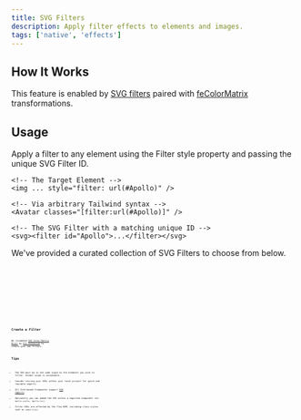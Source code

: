 ```yaml
---
title: SVG Filters
description: Apply filter effects to elements and images.
tags: ['native', 'effects']
---
```





## How It Works

This feature is enabled by [SVG filters](https://developer.mozilla.org/en-US/docs/Web/SVG/Element/filter) paired with [feColorMatrix](https://developer.mozilla.org/en-US/docs/Web/SVG/Element/feColorMatrix) transformations.

## Usage

Apply a filter to any element using the Filter style property and passing the unique SVG Filter ID.

```astro
<!-- The Target Element -->
<img ... style="filter: url(#Apollo)" />

<!-- Via arbitrary Tailwind syntax -->
<Avatar classes="[filter:url(#Apollo)]" />

<!-- The SVG Filter with a matching unique ID -->
<svg><filter id="Apollo">...</filter></svg>
```

We've provided a curated collection of SVG Filters to choose from below.

<Preview client:visible>
	<Fragment slot="preview">
		<Default />
	</Fragment>
	<Fragment slot="code">
		<div class="space-y-4">
			<Code code={ApolloRaw} lang="astro" />
			<Code code={BlueNightRaw} lang="astro" />
			<Code code={GreenFallRaw} lang="astro" />
			<Code code={NoirRaw} lang="astro" />
			<Code code={NoirLightRaw} lang="astro" />
			<Code code={RusticRaw} lang="astro" />
			<Code code={SummerRaw} lang="astro" />
			<Code code={XProRaw} lang="astro" />
		</div>
	</Fragment>
</Preview>

## Create a Filter

We recommend [SVG Color Matrix Mixer](https://fecolormatrix.com/) by [Rik Schennink](https://x.com/rikschennink/) to create your own filters.

## Tips

- The SVG must be in the same scope as the elements you wish to filter. Global scope is acceptable.
- Consder storing your SVGs within your local project for quick and reusable imports.
- All Vite-based frameworks support [SVG imports](https://vite.dev/guide/assets.html#importing-asset-as-url).
- Optionally you can embed the SVG within a imported component (ex: `Apollo.svelte`, `Apollo.tsx`).
- Filter SVGs are affected by the flow DOM, including class styles such as `space-{x|y}`.
